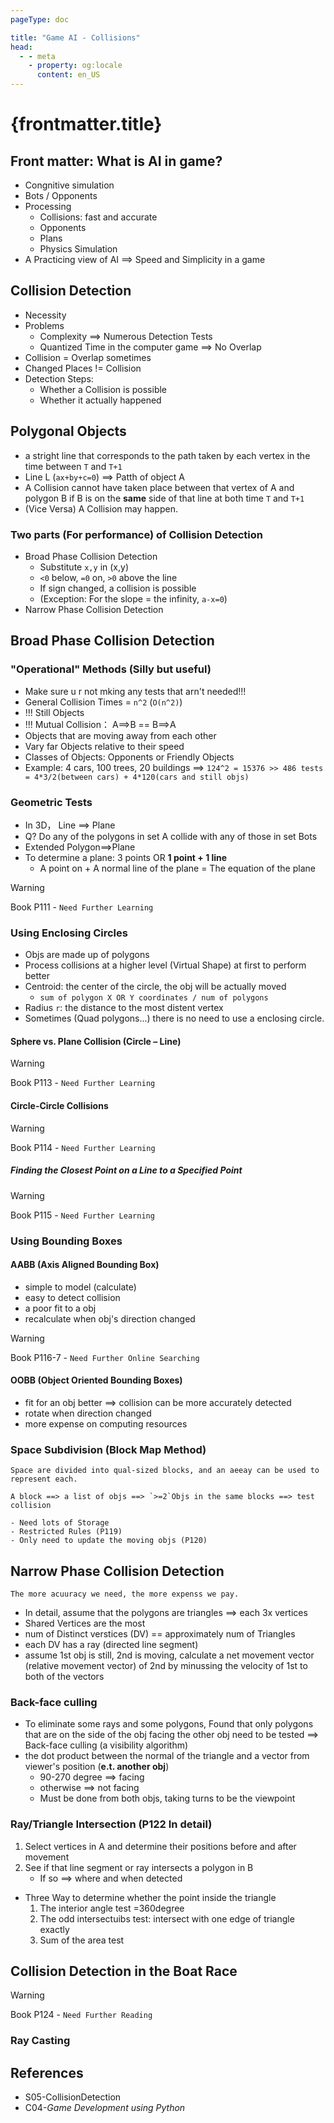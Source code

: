 ```yaml
---
pageType: doc

title: "Game AI - Collisions"
head:
  - - meta
    - property: og:locale
      content: en_US
---
```

# {frontmatter.title}

## Front matter: What is AI in game?
- Congnitive simulation
- Bots / Opponents
- Processing
    - Collisions: fast and accurate
    - Opponents
    - Plans
    - Physics Simulation
- A Practicing view of AI ==> Speed and Simplicity in a game

## Collision Detection
- Necessity
- Problems
    - Complexity ==> Numerous Detection Tests
    - Quantized Time in the computer game ==> No Overlap
- Collision = Overlap sometimes
- Changed Places != Collision
- Detection Steps:
    - Whether a Collision is possible
    - Whether it actually happened

## Polygonal Objects
- a stright line that corresponds to the path taken by each vertex in the time between `T` and `T+1`
- Line L (`ax+by+c=0`) ==> Patth of object A
- A Collision cannot have taken place between that vertex of A and polygon B if B is on the __same__ side of that line at both time `T` and `T+1`
- (Vice Versa) A Collision may happen.
### Two parts (For performance) of Collision Detection
- Broad Phase Collision Detection
    - Substitute `x,y` in (x,y)
    - `<0` below, `=0` on, `>0` above the line
    - If sign changed, a collision is possible
    - (Exception: For the slope = the infinity, `a-x=0`)
- Narrow Phase Collision Detection

## Broad Phase Collision Detection
### "Operational" Methods (Silly but useful)
- Make sure u r not mking any tests that arn't needed!!!
- General Collision Times = `n^2` (`O(n^2)`)
- !!! Still Objects
- !!! Mutual Collision： A==>B == B==>A
- Objects that are moving away from each other
- Vary far Objects relative to their speed
- Classes of Objects: Opponents or Friendly Objects
- Example: 4 cars, 100 trees, 20 buildings ==> `124^2 = 15376 >> 486 tests = 4*3/2(between cars) + 4*120(cars and still objs)`
### Geometric Tests
- In 3D， Line ==> Plane
- Q? Do any of the polygons in set A collide with any of those in set Bots
- Extended Polygon==>Plane
- To determine a plane: 3 points OR __1 point + 1 line__
    - A point on + A normal line of the plane = The equation of the plane
> [!WARNING]
> Book P111 - `Need Further Learning`
### Using Enclosing Circles
- Objs are made up of polygons
- Process collisions at a higher level (Virtual Shape) at first to perform better
- Centroid: the center of the circle, the obj will be actually moved
    - `sum of polygon X OR Y coordinates / num of polygons`
- Radius `r`: the distance to the most distent vertex
- Sometimes (Quad polygons...) there is no need to use a enclosing circle.
#### Sphere vs. Plane Collision (Circle – Line)
> [!WARNING]
> Book P113 - `Need Further Learning`
#### Circle-Circle Collisions
> [!WARNING]
> Book P114 - `Need Further Learning`
##### Finding the Closest Point on a Line to a Specified Point
> [!WARNING]
> Book P115 - `Need Further Learning`
### Using Bounding Boxes
#### AABB (Axis Aligned Bounding Box)
- simple to model (calculate)
- easy to detect collision
- a poor fit to a obj
- recalculate when obj's direction changed
> [!WARNING]
> Book P116-7 - `Need Further Online Searching`
#### OOBB (Object Oriented Bounding Boxes)
- fit for an obj better ==> collision can be more accurately detected
- rotate when direction changed
- more expense on computing resources
### Space Subdivision (Block Map Method)
    Space are divided into qual-sized blocks, and an aeeay can be used to represent each.
    
    A block ==> a list of objs ==> `>=2`Objs in the same blocks ==> test collision
    
    - Need lots of Storage
    - Restricted Rules (P119)
    - Only need to update the moving objs (P120)
## Narrow Phase Collision Detection
    The more acuuracy we need, the more expenss we pay.
- In detail, assume that the polygons are triangles ==> each 3x vertices
- Shared Vertices are the most
- num of Distinct verstices (DV) == approximately num of Triangles
- each DV has a ray (directed line segment)
- assume 1st obj is still, 2nd is moving, calculate a net movement vector (relative movement vector) of 
2nd by minussing the velocity of 1st to both of the vectors 
### Back-face culling
- To eliminate some rays and some polygons, Found that only polygons 
that are on the side of the obj facing the other obj need to be tested ==> Back-face culling (a visibility algorithm)
- the dot product between the normal of the triangle and a vector from viewer's position (__e.t. another obj__)
    - 90-270 degree ==> facing
    - otherwise ==> not facing
    - Must be done from both objs, taking turns to be the viewpoint
### Ray/Triangle Intersection (P122 In detail)
1. Select vertices in A and determine their positions before and after movement
2. See if that line segment or ray intersects a polygon in B
    - If so ==> where and when detected 
- Three Way to determine whether the point inside the triangle
    1. The interior angle test =360degree
    2. The odd intersectuibs test: intersect with one edge of triangle exactly
    3. Sum of the area test
## Collision Detection in the Boat Race
> [!WARNING]
> Book P124 - `Need Further Reading`
### Ray Casting

## References
- S05-CollisionDetection
- C04-_Game Development using Python_